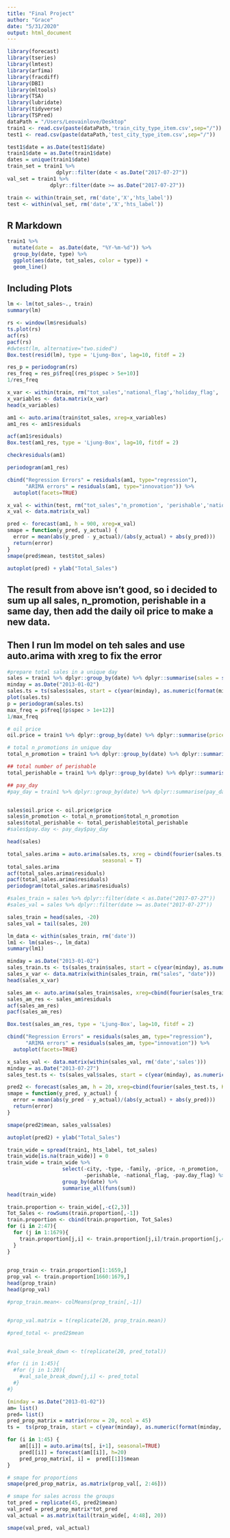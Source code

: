 ```yaml
---
title: "Final Project"
author: "Grace"
date: "5/31/2020"
output: html_document
---
```


```r
library(forecast)
library(tseries)
library(lmtest)
library(arfima)
library(fracdiff)
library(DBI)
library(mltools)
library(TSA)
library(lubridate)
library(tidyverse)
library(TSPred)
dataPath = "/Users/Leovainlove/Desktop"
train1 <- read.csv(paste(dataPath,'train_city_type_item.csv',sep="/"))
test1 <- read.csv(paste(dataPath,'test_city_type_item.csv',sep="/"))
```

```r
test1$date = as.Date(test1$date)
train1$date = as.Date(train1$date)
dates = unique(train1$date)
train_set = train1 %>%
                dplyr::filter(date < as.Date("2017-07-27"))
val_set = train1 %>%
              dplyr::filter(date >= as.Date("2017-07-27"))

train <- within(train_set, rm('date','X','hts_label'))
test <- within(val_set, rm('date','X','hts_label'))
```

## R Markdown
```r
train1 %>%
  mutate(date =  as.Date(date, "%Y-%m-%d")) %>%
  group_by(date, type) %>%
  ggplot(aes(date, tot_sales, color = type)) +
  geom_line()
```


## Including Plots


```r
lm <- lm(tot_sales~., train)
summary(lm)
```



```r
rs <- window(lm$residuals)
ts.plot(rs)
acf(rs)
pacf(rs)
#dwtest(lm, alternative="two.sided")
Box.test(resid(lm), type = 'Ljung-Box', lag=10, fitdf = 2)
```


```r
res_p = periodogram(rs)
res_freq = res_p$freq[(res_p$spec > 5e+10)]
1/res_freq
```



```r
x_var <- within(train, rm("tot_sales",'national_flag','holiday_flag', 'n_promotion', 'perishable','pay.day_flag'))
x_variables <- data.matrix(x_var)
head(x_variables)
```

```r
am1 <- auto.arima(train$tot_sales, xreg=x_variables)
am1_res <- am1$residuals
```




```r
acf(am1$residuals)
Box.test(am1_res, type = 'Ljung-Box', lag=10, fitdf = 2)
```
```r
checkresiduals(am1)
```

```r
periodogram(am1_res)
```

```r
cbind("Regression Errors" = residuals(am1, type="regression"),
      "ARIMA errors" = residuals(am1, type="innovation")) %>%
  autoplot(facets=TRUE)
```



```r
x_val <- within(test, rm("tot_sales",'n_promotion', 'perishable','national_flag','holiday_flag','pay.day_flag'))
x_val <- data.matrix(x_val)
```




```r
pred <- forecast(am1, h = 900, xreg=x_val)
smape = function(y_pred, y_actual) {
  error = mean(abs(y_pred - y_actual)/(abs(y_actual) + abs(y_pred)))
  return(error)
}
smape(pred$mean, test$tot_sales)

autoplot(pred) + ylab("Total_Sales")
```
## The result from above isn't good, so i decided to sum up all sales, n_promotion, perishable in a same day, then add the daily oil price to make a new data. 
## Then I run lm model on teh sales and use auto.arima with xreg to fix the error
```r
#prepare total sales in a unique day
sales = train1 %>% dplyr::group_by(date) %>% dplyr::summarise(sales = sum(tot_sales))
minday = as.Date("2013-01-02")
sales.ts = ts(sales$sales, start = c(year(minday), as.numeric(format(minday, "%j"))), freq = 365)
plot(sales.ts)
p = periodogram(sales.ts)
max_freq = p$freq[(p$spec > 1e+12)]
1/max_freq

# oil price
oil.price = train1 %>% dplyr::group_by(date) %>% dplyr::summarise(price = mean(price))

# total n_promotions in unique day
total_n_promotion = train1 %>% dplyr::group_by(date) %>% dplyr::summarise(total_n_promotion =sum(n_promotion))

## total number of perishable 
total_perishable = train1 %>% dplyr::group_by(date) %>% dplyr::summarise(total_perishable = sum(perishable))

## pay_day
#pay_day = train1 %>% dplyr::group_by(date) %>% dplyr::summarise(pay_day =sum(pay.day_flag))


sales$oil.price <- oil.price$price
sales$n_promotion <- total_n_promotion$total_n_promotion
sales$total_perishable <- total_perishable$total_perishable
#sales$pay.day <- pay_day$pay_day

head(sales)

```

```r
total_sales.arima = auto.arima(sales.ts, xreg = cbind(fourier(sales.ts, K=5), oil.price$price), 
                               seasonal = T)
total_sales.arima
acf(total_sales.arima$residuals)
pacf(total_sales.arima$residuals)
periodogram(total_sales.arima$residuals)
```

```r
#sales_train = sales %>% dplyr::filter(date < as.Date("2017-07-27"))
#sales_val = sales %>% dplyr::filter(date >= as.Date("2017-07-27"))

sales_train = head(sales, -20)
sales_val = tail(sales, 20)
```


```r
lm_data <- within(sales_train, rm('date'))
lm1 <- lm(sales~., lm_data)
summary(lm1)
```

```r
minday = as.Date("2013-01-02")
sales_train.ts <- ts(sales_train$sales, start = c(year(minday), as.numeric(format(minday, "%j"))), freq = 365)
sales_x_var <- data.matrix(within(sales_train, rm("sales", "date")))
head(sales_x_var)
```

```r
sales_am <- auto.arima(sales_train$sales, xreg=cbind(fourier(sales_train.ts, K=5), sales_x_var))
sales_am_res <- sales_am$residuals
acf(sales_am_res)
pacf(sales_am_res)
```

```r
Box.test(sales_am_res, type = 'Ljung-Box', lag=10, fitdf = 2)
```

```r
cbind("Regression Errors" = residuals(sales_am, type="regression"),
      "ARIMA errors" = residuals(sales_am, type="innovation")) %>%
  autoplot(facets=TRUE)
```

```r
x_sales_val <- data.matrix(within(sales_val, rm('date','sales')))
minday = as.Date("2013-07-27")
sales_test.ts <- ts(sales_val$sales, start = c(year(minday), as.numeric(format(minday, "%j"))), freq = 365)
```


```r
pred2 <- forecast(sales_am, h = 20, xreg=cbind(fourier(sales_test.ts, K=5), x_sales_val))
smape = function(y_pred, y_actual) {
  error = mean(abs(y_pred - y_actual)/(abs(y_actual) + abs(y_pred)))
  return(error)
}

smape(pred2$mean, sales_val$sales)

autoplot(pred2) + ylab("Total_Sales")
```

```r
train_wide = spread(train1, hts_label, tot_sales)
train_wide[is.na(train_wide)] = 0
train_wide = train_wide %>%
                  select(-city, -type, -family, -price, -n_promotion, 
                         -perishable, -national_flag, -pay.day_flag) %>%
                  group_by(date) %>%
                  summarise_all(funs(sum))
head(train_wide)
```


```r
train.proportion <- train_wide[,-c(2,3)]
Tot_Sales <- rowSums(train.proportion[,-1])
train.proportion <- cbind(train.proportion, Tot_Sales)
for (i in 2:47){
  for (j in 1:1679){
    train.proportion[j,i] <- train.proportion[j,i]/train.proportion[j,47]
  }
}
  
```


```r
prop_train <- train.proportion[1:1659,]
prop_val <- train.proportion[1660:1679,]
head(prop_train)
head(prop_val)
```

```r
#prop_train.mean<- colMeans(prop_train[,-1])


#prop_val.matrix = t(replicate(20, prop_train.mean))

#pred_total <- pred2$mean


#val_sale_break_down <- t(replicate(20, pred_total))

#for (i in 1:45){
  #for (j in 1:20){
    #val_sale_break_down[j,i] <- pred_total
  #}
#}
```



```r
(minday = as.Date("2013-01-02"))
am= list()
pred= list()
pred_prop_matrix = matrix(nrow = 20, ncol = 45)
ts =  ts(prop_train, start = c(year(minday), as.numeric(format(minday, "%j"))), freq = 365)

for (i in 1:45) {
    am[[i]] = auto.arima(ts[, i+1], seasonal=TRUE)
    pred[[i]] = forecast(am[[i]], h=20)
    pred_prop_matrix[, i] =  pred[[1]]$mean
}

# smape for proportions
smape(pred_prop_matrix, as.matrix(prop_val[, 2:46]))

# smape for sales across the groups
tot_pred = replicate(45, pred2$mean)
val_pred = pred_prop_matrix*tot_pred
val_actual = as.matrix(tail(train_wide[, 4:48], 20))

smape(val_pred, val_actual)
```

